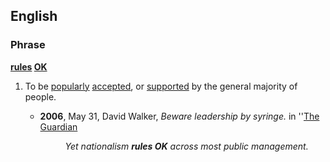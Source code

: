 ==English==
 
===Phrase===
'''[[rules]] [[OK]]'''

# {{context|idiom|British}} To be [[popularly]] [[accepted]], or [[supported]] by the general majority of people.
#*'''2006''', May 31,  David Walker, ''Beware leadership by syringe.'' in ''[[w:The Guardian|The Guardian]]
#*:''Yet nationalism '''rules OK''' across most public management.''